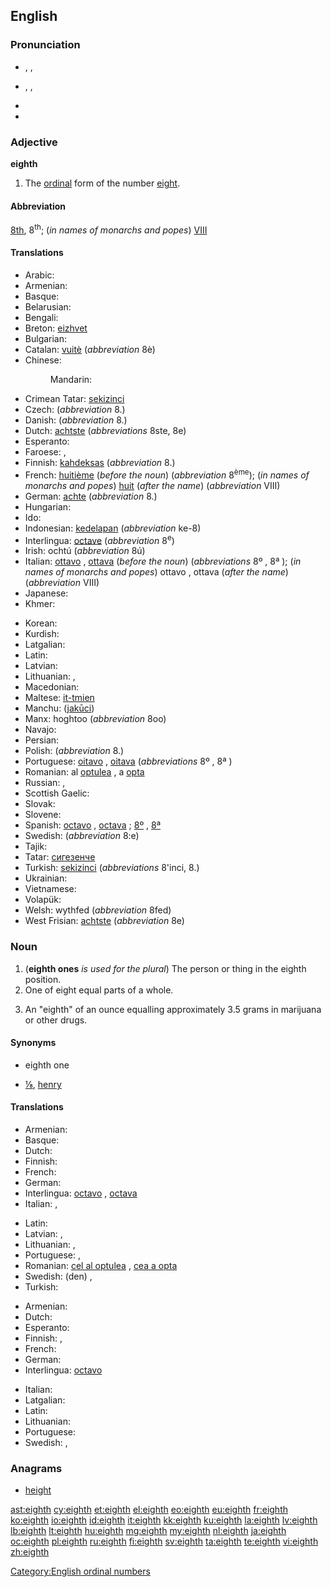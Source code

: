 ==English==
{{ordinalbox|en|7th|8th|9th|seventh|ninth|card=eight}}

===Pronunciation===
* {{a|RP}} {{enPR|ātth}}, {{IPA|/eɪtθ/}}, {{SAMPA|/eItT/}}
* {{a|GenAm}} {{enPR|ātth}}, {{IPA|/eʔθ/|/eɪtθ/|/eɪθ/}},  {{SAMPA|/eItT/|/eIT/}}
* {{audio|en-us-eighth.ogg|Audio (US)}}
* {{rhymes|eɪtθ}}

===Adjective===
'''eighth'''

# The [[ordinal]] form of the number [[eight]].

====Abbreviation====
[[8th]], 8<sup>th</sup>; (''in names of monarchs and popes'') [[VIII]]

====Translations====
{{trans-top|ordinal form of the number eight}}
* Arabic: {{t|ar|ثامن|m|tr=ṯāmin|sc=Arab}}
* Armenian: {{t-|hy|ութերորդ|tr=ut'erord}}
* Basque: {{t|eu|zortzigarren|xs=Basque}}
* Belarusian: {{t|be|восьмы|m|tr=vós’my|sc=Cyrl}}
* Bengali: {{t|bn|অষ্টম|tr=ôshţôm|sc=Beng}}
* Breton: [[eizhvet]]
* Bulgarian: {{t|bg|осми|m|tr=ósmi|sc=Cyrl}}
* Catalan: [[vuitè]] (''abbreviation'' 8è)
* Chinese:
*: Mandarin: {{t|zh|第八|tr=dìbā|sc=Hani}}
* Crimean Tatar: [[sekizinci]]
* Czech: {{t|cs|osmý|m}} (''abbreviation'' 8.)
* Danish: {{t|da|ottende}} (''abbreviation'' 8.)
* Dutch: [[achtste]] (''abbreviations'' 8ste, 8e)
* Esperanto: {{t+|eo|oka|xs=Esperanto}}
* Faroese: {{t|fo|áttandi|m}}, {{t|fo|áttanda|f|n}}
* Finnish: [[kahdeksas]] (''abbreviation'' 8.)
* French: [[huitième]] (''before the noun'') (''abbreviation'' 8<sup>ème</sup>); (''in names of monarchs and popes'') [[huit]] (''after the name'') (''abbreviation'' VIII)
* German: [[achte]] (''abbreviation'' 8.)
* Hungarian: {{t+|hu|nyolcadik}}
* Ido: {{t+|io|okesma|xs=Ido}}
* Indonesian: [[kedelapan]] (''abbreviation'' ke-8)
* Interlingua: [[octave]] (''abbreviation'' 8<sup>e</sup>)
* Irish: ochtú (''abbreviation'' 8ú)
* Italian: [[ottavo]] {{m}}, [[ottava]] {{f}} (''before the noun'') (''abbreviations'' 8º {{m}}, 8ª {{f}}); (''in names of monarchs and popes'') ottavo {{m}}, ottava {{f}} (''after the name'') (''abbreviation'' VIII)
* Japanese: {{t|ja|八番目|tr=はちばんめ, hachiban-me|sc=Jpan}}
* Khmer: {{t|km|ទីប្រាំបី|tr=tii pram bəi|sc=Khmr}}
{{trans-mid}}
* Korean: {{t|ko|여덟째|tr=yeodeolpjjae|sc=Hang}}
* Kurdish: {{ku-Arab|[[هه‌شته‌م]]}}
* Latgalian: {{tø|ltg|ostoni}}
* Latin: {{t+|la|octavus}}
* Latvian: {{t|lv|astoņi}}
* Lithuanian: {{t+|lt|aštuntas|m|xs=Lithuanian}}, {{t+|lt|aštunta|f|xs=Lithuanian}}
* Macedonian: {{t|mk|осми|m|tr=ósmi|sc=Cyrl}}
* Maltese: [[it-tmien]]
* Manchu: ([[jakūci]])
* Manx: hoghtoo (''abbreviation'' 8oo)
* Navajo: {{tø|nv|tseebíí góneʼ}}
* Persian: {{t|fa|هشتم|tr=haštom|sc=fa-Arab}}
* Polish: {{t|pl|ósmy|m}} (''abbreviation'' 8.)
* Portuguese: [[oitavo]] {{m}}, [[oitava]] {{f}} (''abbreviations'' 8º {{m}}, 8ª {{f}})
* Romanian: al [[optulea]] {{m}}, a [[opta]] {{f}}
* Russian: {{t|ru|восьмой|m|tr=vos’mój|sc=Cyrl}}, {{t|ru|8-ой|tr=abbreviation|sc=Cyrl}}
* Scottish Gaelic: {{t-|gd|ochdamh|xs=Scottish Gaelic}}
* Slovak: {{t|sk|ôsmy|m}} <!-- {{t|sk|ôsma|f}}, {{t|sk|ôsme|n}} -->
* Slovene: {{t|sl|osmi|m}}
* Spanish: [[octavo]] {{m}}, [[octava]] {{f}}; {{qualifier|abbreviations}} [[8º]] {{m}}, [[8ª]] {{f}}
* Swedish: {{t|sv|åttonde}} (''abbreviation'' 8:e)
* Tajik: {{t|tg|ҳаштум|tr=haštum|sc=Cyrl}}
* Tatar: [[сигезенче]]
* Turkish: [[sekizinci]] (''abbreviations'' 8'inci, 8.)
* Ukrainian: {{t|uk|восьмий|m|tr=vós’myj|sc=Cyrl}}
* Vietnamese: {{t|vi|thứ tám}}
* Volapük: {{t|vo|jölid}}
* Welsh: wythfed (''abbreviation'' 8fed)
* West Frisian: [[achtste]] (''abbreviation'' 8e)
{{trans-bottom}}

===Noun===
{{en-noun}}

# ('''eighth ones''' ''is used for the plural'') The person or thing in the eighth position.
# One of eight equal parts of a whole.
# {{slang}} An "eighth" of an ounce equalling approximately 3.5 grams in marijuana or other drugs.

====Synonyms====
* {{sense|person or thing in the eighth position}} eighth one
* {{sense|One of eight equal parts}} [[⅛]],  [[henry]] {{qualifier|for an eighth of an ounce of marijuana in the UK}}

====Translations====
{{trans-top|person or thing in the eighth position}}
* Armenian: {{t-|hy|ութերորդ|tr=ut'erord}}
* Basque: {{t|eu|zortzigarren|xs=Basque}}
* Dutch: {{t+|nl|achtste|m|f}}
* Finnish: {{t+|fi|kahdeksas}}
* French: {{t+|fr|huitième|m|f}}
* German: {{t|de|Achte|m|f|n}}
* Interlingua: [[octavo]] {{m}}, [[octava]] {{f}}
* Italian: {{t+|it|ottavo|m}}, {{t+|it|ottava|f}}
{{trans-mid}}
* Latin: {{t+|la|octavus}}
* Latvian: {{t|lv|astotais|m}}, {{t|lv|astotā|f}}
* Lithuanian: {{t+|lt|aštuntas|m|xs=Lithuanian}}, {{t+|lt|aštunta|f|xs=Lithuanian}}
* Portuguese: {{t+|pt|oitavo|m}}, {{t+|pt|oitava|f}}
* Romanian: [[cel al optulea]] {{m}}, [[cea a opta]] {{f}}
* Swedish: (den) {{t|sv|åttonde|c}},  {{t+|sv|åtta|c}}
* Turkish: {{t|tr|sekizinci}}
{{trans-bottom}}

{{trans-top|one of eight equal parts of a whole}}
* Armenian: {{t-|hy|ութերորդ|tr=ut'erord}}
* Dutch: {{t+|nl|achtste|n}}
* Esperanto: {{t-|eo|okono|xs=Esperanto}}
* Finnish: {{t-|fi|kahdeksasosa}}, {{t-|fi|kahdeksannes}}
* French: {{t+|fr|huitième|m}}
* German: {{t|de|Achtel|n}}
* Interlingua: [[octavo]]
{{trans-mid}}
* Italian: {{t+|it|ottavo|m}}
* Latgalian: {{tø|ltg|astotdaļa|f}}
* Latin: {{t|la|octavum|n}}
* Lithuanian: {{t+|lt|aštuntadalis|m|xs=Lithuanian}}
* Portuguese: {{t+|pt|oitavo|m}}
* Swedish: {{t+|sv|åttondel|c}}, {{t+|sv|åttondedel|c}}
{{trans-bottom}}

{{trans-top|slang: a quantity of marijuana weighing one-eighth of an ounce}}
{{trans-mid}}
{{trans-bottom}}

===Anagrams===
* [[height#English|height]]

[[Category:English ordinal numbers]]

[[ast:eighth]]
[[cy:eighth]]
[[et:eighth]]
[[el:eighth]]
[[eo:eighth]]
[[eu:eighth]]
[[fr:eighth]]
[[ko:eighth]]
[[io:eighth]]
[[id:eighth]]
[[it:eighth]]
[[kk:eighth]]
[[ku:eighth]]
[[la:eighth]]
[[lv:eighth]]
[[lb:eighth]]
[[lt:eighth]]
[[hu:eighth]]
[[mg:eighth]]
[[my:eighth]]
[[nl:eighth]]
[[ja:eighth]]
[[oc:eighth]]
[[pl:eighth]]
[[ru:eighth]]
[[fi:eighth]]
[[sv:eighth]]
[[ta:eighth]]
[[te:eighth]]
[[vi:eighth]]
[[zh:eighth]]